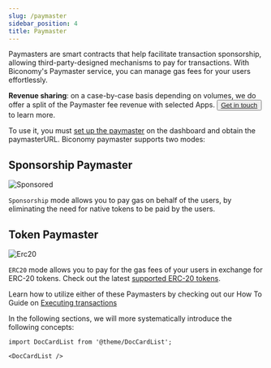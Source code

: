 ```yaml
---
slug: /paymaster
sidebar_position: 4
title: Paymaster
---
```


Paymasters are smart contracts that help facilitate transaction sponsorship, allowing third-party-designed mechanisms to pay for transactions.
With Biconomy's Paymaster service, you can manage gas fees for your users effortlessly.

**Revenue sharing**: on a case-by-case basis depending on volumes, we do offer a split of the Paymaster fee revenue with selected Apps. 
<button class="my-button" > <a href="https://www.biconomy.io/book-a-demo" target="_blank" rel="noopener noreferrer">Get in touch</a> </button> to learn more.

To use it, you must [set up the paymaster](/dashboard/paymaster) on the dashboard and obtain the paymasterURL. Biconomy paymaster supports two modes:

## Sponsorship Paymaster

![Sponsored](../images/overview/sponsored.png)

`Sponsorship` mode allows you to pay gas on behalf of the users, by eliminating the need for native tokens to be paid by the users. 

## Token Paymaster

![Erc20](../images/overview/erc20gas.png)

`ERC20` mode allows you to pay for the gas fees of your users in exchange for ERC-20 tokens. Check out the latest [supported ERC-20 tokens](/supportedNetworks).

Learn how to utilize either of these Paymasters by checking out our How To Guide on [Executing transactions](/tutorials)

In the following sections, we will more systematically introduce the following concepts:

```mdx-code-block
import DocCardList from '@theme/DocCardList';

<DocCardList />
```